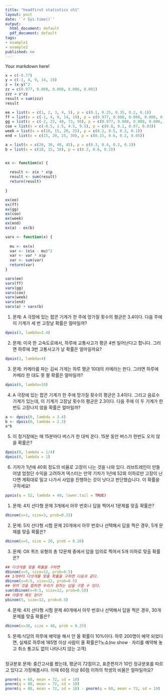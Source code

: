 ```yaml
---
title: "headfirst statistics ch1"
layout: post
date: '`r Sys.time()`'
output:
  html_document: default
  pdf_document: default
tags:
- example1
- example2
published: no
---
```


Your markdown here!

```r
x = c(-0.77)
y = c(-1, 4, 9, 14, 19)
z = (x-y)^2
zz = c(0.977, 0.008, 0.008, 0.006, 0.001)
zzz = z*zz
result = sum(zzz)
result
```

```r

ee = list(x = c(1, 2, 3, 4, 5), p = c(0.1, 0.25, 0.35, 0.2, 0.1))
ff = list(x = c(-1, 4, 9, 14, 19), p = c(0.977, 0.008, 0.008, 0.006, 0.001))
gg = list(x = c(-2, 23, 48, 73, 98), p = c(0.977, 0.008, 0.008, 0.006, 0.001))
coo = list(x = c(-0.5, 1.5, 4.5, 9.5), p = c(0.8, 0.1, 0.07, 0.03))
week = list(x = c(10, 15, 20, 25), p = c(0.2, 0.5, 0.2, 0.1))
end = list(x = c(15, 20, 25, 30), p = c(0.15, 0.6, 0.2, 0.05))

a = list(x = c(20, 30, 40, 45), p = c(0.3, 0.4, 0.2, 0.1))
b = list(x = c(10, 15, 18), p = c(0.2, 0.6, 0.2))


ex <- function(x) {
  
  result <- x$x * x$p
  result <- sum(result)
  return(result)
  
}

ex(ee)
ex(ff)
ex(gg)
ex(coo)
ex(week)
ex(end)
ex(a) - ex(b)

varx <- function(x) {
  
  mu <- ex(x)
  var <- (x$x - mu)^2
  var <- var * x$p
  var <- sum(var)
  return(var)
}

varx(ee)
varx(ff)
varx(gg)
varx(coo)
varx(week)
varx(end)
varx(a) + varx(b)

```

1. 문제: A 극장에 있는 팝콘 기계가 한 주에 망가질 횟수의 평균은 3.4이다. 다음 주에 이 기계가 세 번 고장날 확률은 얼마일까?
```r
dpois(3, lambda=3.4)
```

2. 문제: 미국 한 고속도로에서, 하루에 교통사고가 평균 4번 일어난다고 합니다. 그러면 하루에 3번 고통사고가 날 확률은 얼마일까요?
```r
dpois(3, lambda=4)
```

3. 문제: 카메라를 파는 김씨 가게는 하루 평균 10대의 카메라는 판다. 그러면 하루에 카메라 한 대도 못 팔 확률은 얼마일까?
```r
dpois(0, lambda=10)
```

4. A 극장에 있는 팝콘 기계가 한 주에 망가질 횟수의 평균은 3.4이다. 그리고 음료수 기계가 있는데, 이 기계가 고장날 횟수의 평균은 2.3이다. 다음 주에 이  두 기계가 한 번도 고장나지 않을 확률은 얼마일까?
```r
a <- dpois(0, lambda = 3.4)
b <- dpois(0, lambda = 2.3)
a*b
```

5. 이 정거장에는 매 15분마다 버스가 한 대씩 온다. 15분 동안 버스가 한번도 오지 않을 확률은?

```r
dpois(0, lambda = 1/4)
dpois(0, lambda = 1)
```

6. 기차가 1년에 40회 정도의 비율로 고장이 나는 것을 나와 있다. 러브트레인이 만들어낼 엄청단 수익을 고려하겨 덱스터는 만약 기차가 1년에 52회 이하로만 고장이 난다면 계획대로 밀고 나가서 사업을 진행하는 것이 낫다고 판단했습니다. 이 확률을 구하세요!

```r
ppois(q = 52, lambda = 40, lower.tail = TRUE)

```

1. 문제: 4지 선다형 문제 3개에서 아무 번호나 답을 찍어서 1문제를 맞출 확률은?
```r
dbinom(x=1, size=3, prob=0.25)
```
2. 문제: 5지 선다형 시험 문제 20개에서 아무 번호나 선택해서 답을 찍은 경우, 5개 문제를 맞출 확률은?
```r
dbinom(x=5, size = 20, prob = 0.20)
```

3. 문제: OX 퀴즈 유형의 총 12문제 중에서 답을 임의로 찍어서 5개 이하로 맞출 확률은?
```r

## 다섯개를 맟출 확률을 구하면
dbinom(x=5, size=12, prob=0.5)
## 1개부터 다섯개를 맟출 확률을 구하면 다음과 같다.
dbinom(x=0:5, size=12, prob=0.5)
## 위의 것을 합하면 우리가 원하는 답을 구할 수 있다.
sum(dbinom(x=0:5, size=12, prob=0.5))
## 이렇게 해도 된다!
pbinom(5, size=12, prob=0.5)

```

4. 문제: 4지 선다형 시험 문제 40개에서 아무 번호나 선택해서 답을 찍은 경우, 30개 문제를 맞출 확률은?
```r

dbinom(x=30, size = 40, prob = 0.25)

```

5. 문제:식당의 하루에 예약을 해서 안 올 확률이 10%이다. 하루 200명이 예약 되었다면, 실제로 하루에 185명 이상 사람이 올 확률은?노쇼(no showㆍ자리를 예약해 놓고 취소 통고도 없이 나타나지 않는 고객)
```r

```

정규분포 문제: 중간고사를 봤는데, 평균이 72점이고, 표준편차가 10인 정규분포를 따르고 있다고 가정해봅시다. 이때 60점 이상 80점 이하의 학생의 비율은 얼마일까요?
```r

pnorm(q = 60, mean = 72, sd = 10)
pnorm(q = 80, mean = 72, sd = 10)
pnorm(q = 80, mean = 72, sd = 10) - pnorm(q = 60, mean = 72, sd = 10)

```
